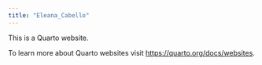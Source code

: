 ```yaml
---
title: "Eleana_Cabello"
---
```


This is a Quarto website.

To learn more about Quarto websites visit <https://quarto.org/docs/websites>.

